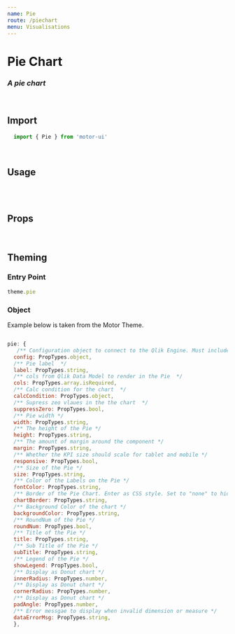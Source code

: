 ```yaml
---
name: Pie
route: /piechart
menu: Visualisations
---
```


<h1 style={{ margin: '0px' }}>Pie Chart</h1>
<h3 style={{ margin: '0px' }}><em>A pie chart</em></h3>

<br />

## Import

```javascript
  import { Pie } from 'motor-ui'
```

<br />

## Usage


<Playground>
<Motor config={config}>  
  <Pie
    title='Pie Chart'
    cols={[
      { qField: 'country', qLabel: 'Country' },
      { qField: '=Count(winery)', qLabel: 'No of Wineries' }
    ]}
  />
</Motor>

</Playground>

<br />

<Playground>
<Motor config={config}>  
  <Pie
    size='small'
    title='Donut Chart'
    subTitle='Sub Title'
    cols={[
      { qField: 'province', qLabel: 'Province' },
      { qField: '=Count(winery)', qLabel: 'No of Wineries' }
    ]}
    innerRadius={55}
    cornerRadius={5}
    padAngle={0.03}
  />
</Motor>
</Playground>

<br />

## Props

<Props of={Pie} />

<br />

## Theming


### Entry Point

```javascript
theme.pie
```

### Object

Example below is taken from the Motor Theme.

```javascript

pie: {
   /** Configuration object to connect to the Qlik Engine. Must include Qlik site URL and an App name */
  config: PropTypes.object,
  /** Pie label  */
  label: PropTypes.string,
  /** cols from Qlik Data Model to render in the Pie  */
  cols: PropTypes.array.isRequired,
  /** Calc condition for the chart  */
  calcCondition: PropTypes.object,
  /** Supress zeo vlaues in the the chart  */
  suppressZero: PropTypes.bool,
  /** Pie width */
  width: PropTypes.string,
  /** The height of the Pie */
  height: PropTypes.string,
  /** The amount of margin around the component */
  margin: PropTypes.string,
  /** Whether the KPI size should scale for tablet and mobile */
  responsive: PropTypes.bool,
  /** Size of the Pie */
  size: PropTypes.string,
  /** Color of the Labels on the Pie */
  fontColor: PropTypes.string,
  /** Border of the Pie Chart. Enter as CSS style. Set to "none" to hide border */
  chartBorder: PropTypes.string,
  /** Background Color of the chart */
  backgroundColor: PropTypes.string,
  /** RoundNum of the Pie */
  roundNum: PropTypes.bool,
  /** Title of the Pie */
  title: PropTypes.string,
  /** Sub Title of the Pie */
  subTitle: PropTypes.string,
  /** Legend of the Pie */
  showLegend: PropTypes.bool,
  /** Display as Donut chart */
  innerRadius: PropTypes.number,
  /** Display as Donut chart */
  cornerRadius: PropTypes.number,
  /** Display as Donut chart */
  padAngle: PropTypes.number,
  /** Error messgae to display when invalid dimension or measure */
  dataErrorMsg: PropTypes.string,
  },

```
